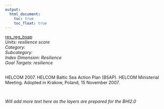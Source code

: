 ```yaml
---
output:
  html_document:
    toc: true
    toc_float: true
---
```


[res_reg_bsap](https://github.com/OHI-Science/bhi/blob/master/baltic/layers/res_reg_bsap_bhi2015.csv)\
*Units: resilience score*\
*Category:*\
*Subcategory:*\
*Index Dimension: Resilience*\
*Goal Targets: resilience*\
<br>

HELCOM 2007. HELCOM Baltic Sea Action Plan (BSAP). HELCOM Ministerial Meeting. Adopted in Krakow, Poland, 15 November 2007.

<br>

*Will add more text here as the layers are prepared for the BHI2.0*

<br>



<br>

